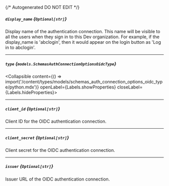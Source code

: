 {/* Autogenerated DO NOT EDIT  */}

##### `display_name` *{`Optional[str]`}*
Display name of the authentication connection. This name will be
visible to all the users when they sign in to this Dev
organization. For example, if the display_name is 'abclogin', then
it would appear on the login button as 'Log in to abclogin'.


---
##### `type` *{`models.SchemasAuthConnectionOptionsOidcType`}*
<Collapsible content={() => import('/content/types/models/schemas_auth_connection_options_oidc_type/python.mdx')} openLabel={Labels.showProperties} closeLabel={Labels.hideProperties}>
</Collapsible>

---
##### `client_id` *{`Optional[str]`}*
Client ID for the OIDC authentication connection.

---
##### `client_secret` *{`Optional[str]`}*
Client secret for the OIDC authentication connection.

---
##### `issuer` *{`Optional[str]`}*
Issuer URL of the OIDC authentication connection.


